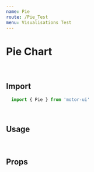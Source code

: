 ```yaml
---
name: Pie
route: /Pie_Test
menu: Visualisations Test
---
```


<h1 style={{ margin: '0px' }}>Pie Chart</h1>

<br />

## Import

```javascript
  import { Pie } from 'motor-ui'
```

<br />

## Usage



<Playground>
<Motor  
  config={{
            host: "localhost",
            secure: false,
            port: 19077,
            prefix: "",
            appId: "5c8ddda7-d4a8-4ee1-b994-922fca34830c"
  }}>
                  <Pie
            // cols={['OICA region', '=Sum([Car sales])']}
            title="test"
       //     cols={['OICA region', '=Sum([Car sales])']}
            cols={['Territory', '=Sum([Car sales])']}
            chartBorder={'none'}
            // showLegend="false"
            // showLegend={false}
            // title="Car Sales by region"
            height="410px"
            innerRadius={75}
            // isDonut="true"
          ></Pie>
     
  </Motor>
</Playground>

<br />

## Props
